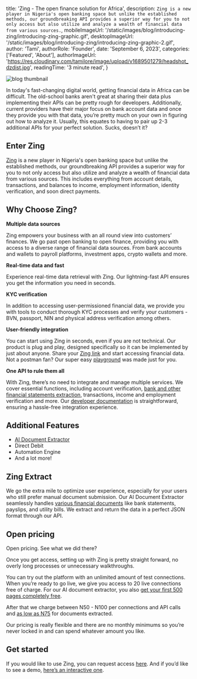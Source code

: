 
  title: 'Zing - The open finance solution for Africa',
  description: `Zing is a new player in Nigeria's open banking space but unlike the established methods, our groundbreaking API provides a superior way for you to not only access but also utilize and analyze a wealth of financial data from various sources.`,
  mobileImageUrl: '/static/images/blog/introducing-zing/introducing-zing-graphic.gif',
  desktopImageUrl: '/static/images/blog/introducing-zing/introducing-zing-graphic-2.gif',
  author: 'Tami',
  authorRole: 'Founder',
  date: 'September 6, 2023',
  categories: ['Featured', 'About'],
  authorImageUrl: 'https://res.cloudinary.com/tamilore/image/upload/v1689501279/headshot_dzdist.jpg',
  readingTime: '3 minute read',
}


<img
  src="/static/images/blog/introducing-zing/introducing-zing-graphic.gif"
  alt="blog thumbnail"
  className="w-full rounded-md"
/>

In today's fast-changing digital world, getting financial data in Africa can be difficult. The old-school banks aren't great at sharing their data plus implementing their APIs can be pretty rough for developers. Additionally, current providers have their major focus on bank account data and once they provide you with that data, you’re pretty much on your own in figuring out how to analyze it. Usually, this equates to having to pair up 2-3 additional APIs for your perfect solution. Sucks, doesn’t it?

## **Enter Zing**

[Zing](https://www.zingfi.co/) is a new player in Nigeria's open banking space but unlike the established methods, our groundbreaking API provides a superior way for you to not only access but also utilize and analyze a wealth of financial data from various sources. This includes everything from account details, transactions, and balances to income, employment information, identity verification, and soon direct payments.

## **Why Choose Zing?**

**Multiple data sources**

Zing empowers your business with an all round view into customers’ finances. We go past open banking to open finance, providing you with access to a diverse range of financial data sources. From bank accounts and wallets to payroll platforms, investment apps, crypto wallets and more.

**Real-time data and fast**

Experience real-time data retrieval with Zing. Our lightning-fast API ensures you get the information you need in seconds.

**KYC verification**

In addition to accessing user-permissioned financial data, we provide you with tools to conduct thorough KYC processes and verify your customers - BVN, passport, NIN and physical address verification among others.

**User-friendly integration**

You can start using Zing in seconds, even if you are not technical. Our product is plug and play, designed specifically so it can be implemented by just about anyone. Share your [Zing link](https://console.zingfi.co/link) and start accessing financial data. Not a postman fan? Our super easy [playground](https://console.zingfi.co/playground) was made just for you.

**One API to rule them all**

With Zing, there’s no need to integrate and manage multiple services. We cover essential functions, including account verification, [bank and other financial statements extraction](https://docs.zingfi.co/zing-extract/overview), transactions, income and employment verification and more. Our [developer documentation](https://docs.zingfi.co/getting-started/introduction) is straightforward, ensuring a hassle-free integration experience.

## **Additional Features**

- [AI Document Extractor](#zing-extract)
- Direct Debit
- Automation Engine
- And a lot more!

<div id="zing-extract">

## Zing Extract

</div>


We go the extra mile to optimize user experience, especially for your users who still prefer manual document submission. Our AI Document Extractor seamlessly handles [various financial documents](https://docs.zingfi.co/zing-extract/documents) like bank statements, payslips, and utility bills. We extract and return the data in a perfect JSON format through our API.

## Open pricing

Open pricing. See what we did there?

Once you get access, setting up with Zing is pretty straight forward, no overly long processes or unnecessary walkthroughs.

You can try out the platform with an unlimited amount of test connections. When you’re ready to go live, we give you access to 20 live connections free of charge. For our AI document extractor, you also [get your first 500 pages completely free](https://tally.so/r/mKpkWV).

After that we charge between N50 - N100 per connections and API calls and [as low as N75](https://docs.zingfi.co/zing-extract/pricing) for documents extracted.

Our pricing is really flexible and there are no monthly minimums so you’re never locked in and can spend whatever amount you like.

## **Get started**

If you would like to use Zing, you can request access [here](https://tally.so/r/mKpkWV). And if you’d like to see a demo, [here’s an interactive one](https://app.arcade.software/share/SoVI9wXSbuKPg74etJsp).